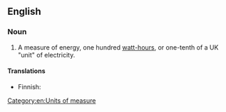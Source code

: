 ==English==

===Noun===
{{en-noun|head=[[hectowatt]]-[[hour]]}}

# {{lb|en|physics}} A measure of energy, one hundred [[watt-hour]]s, or one-tenth of a UK "unit" of electricity.

====Translations====
{{trans-top|a measure of energy}}
* Finnish: {{t|fi|hehtowattitunti}}
{{trans-mid}}
{{trans-bottom}}

[[Category:en:Units of measure]]